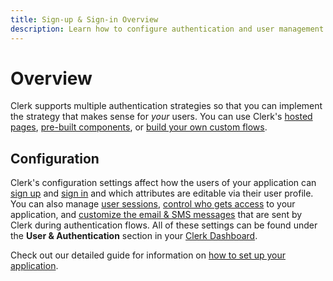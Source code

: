 ```yaml
---
title: Sign-up & Sign-in Overview
description: Learn how to configure authentication and user management for your Clerk application.
---
```


# Overview

Clerk supports multiple authentication strategies so that you can implement the strategy that makes sense for *your* users. You can use Clerk's [hosted pages](/docs/authentication/using-clerk-hosted-pages), [pre-built components](/docs/components/overview), or [build your own custom flows](/docs/custom-flows/overview).

## Configuration

Clerk's configuration settings affect how the users of your application can [sign up](/docs/authentication/configuration/sign-up-options) and [sign in](/docs/authentication/configuration/sign-in-options) and which attributes are editable via their user profile. You can also manage [user sessions](/docs/authentication/configuration/session-options), [control who gets access](/docs/authentication/configuration/restrictions) to your application, and [customize the email & SMS messages](/docs/authentication/configuration/email-options) that are sent by Clerk during authentication flows. All of these settings can be found under the **User & Authentication** section in your [Clerk Dashboard](https://dashboard.clerk.com/).

Check out our detailed guide for information on [how to set up your application](/docs/quickstarts/setup-clerk).